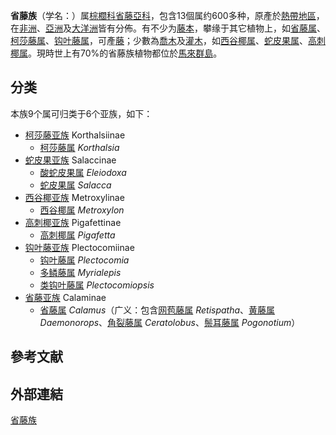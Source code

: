 {{Automatic Taxobox
| image =Calamus draco - Köhler–s Medizinal-Pflanzen-023.jpg
| image_caption = [[麒麟竭|麒麟竭]] ''Calamus draco''
| taxon=Calameae
| authority=[[Kunth|Kunth]] ex [[Lecoq|Lecoq]] & [[Juillet|Juillet]], 1831
| type_genus=[[省藤属|省藤属]]<br>''Calamus''
| type_genus_authority=[[L.|L.]], 1753
| subdivision_ranks = [[亚族|亚族]]
| subdivision = 
*[[柯莎藤亚族|柯莎藤亚族]] Korthalsiinae
*[[蛇皮果亚族|蛇皮果亚族]] Salaccinae
*[[西谷椰亚族|西谷椰亚族]] Metroxylinae
*[[高刺椰亚族|高刺椰亚族]] Pigafettinae
*[[钩叶藤亚族|钩叶藤亚族]] Plectocomiinae
*[[省藤亚族|省藤亚族]] Calaminae
}}

'''省藤族'''（学名：{{lang|la|Calameae}}）属[[棕櫚科|棕櫚科]][[省藤亞科|省藤亞科]]，包含13個属约600多种，原產於[[熱帶地區|熱帶地區]]，在[[非洲|非洲]]、[[亞洲|亞洲]]及[[大洋洲|大洋洲]]皆有分佈。有不少为[[藤本植物|藤本]]，攀缘于其它植物上，如[[省藤属|省藤属]]、[[柯莎藤属|柯莎藤属]]、[[钩叶藤属|钩叶藤属]]，可產[[藤|藤]]；少數為[[喬木|喬木]]及[[灌木|灌木]]，如[[西谷椰属|西谷椰属]]、[[蛇皮果属|蛇皮果属]]、[[高刺椰属|高刺椰属]]。現時世上有70%的省藤族植物都位於[[馬來群島|馬來群島]]。

==分类==
本族9个属可归类于6个亚族，如下{{r|Dransfield2005|Baker2015}}：
*[[柯莎藤亚族|柯莎藤亚族]] Korthalsiinae
**[[柯莎藤属|柯莎藤属]] ''Korthalsia''
*[[蛇皮果亚族|蛇皮果亚族]] Salaccinae
**[[酸蛇皮果属|酸蛇皮果属]] ''Eleiodoxa''
**[[蛇皮果属|蛇皮果属]] ''Salacca''
*[[西谷椰亚族|西谷椰亚族]] Metroxylinae
**[[西谷椰属|西谷椰属]] ''Metroxylon''
*[[高刺椰亚族|高刺椰亚族]] Pigafettinae
**[[高刺椰属|高刺椰属]] ''Pigafetta''
*[[钩叶藤亚族|钩叶藤亚族]] Plectocomiinae
**[[钩叶藤属|钩叶藤属]] ''Plectocomia''
**[[多鳞藤属|多鳞藤属]] ''Myrialepis''
**[[类钩叶藤属|类钩叶藤属]] ''Plectocomiopsis''
*[[省藤亚族|省藤亚族]] Calaminae
**[[省藤属|省藤属]] ''Calamus''（广义：包含[[网苞藤属|网苞藤属]] ''Retispatha''、[[黄藤属|黄藤属]] ''Daemonorops''、[[角裂藤属|角裂藤属]] ''Ceratolobus''、[[鬃耳藤属|鬃耳藤属]] ''Pogonotium''）{{r|Baker2015}}

== 參考文献 ==
{{reflist|refs=
<ref name=Dransfield2005>Dransfield, J., Uhl, N.W., Asmussen, C.B., Baker, W.J., Harley, M.M. & Lewis, C.E. (2005) A New Phylogenetic Classification of the Palm Family, Arecaceae. ''{{le|Kew Bulletin|Kew Bulletin}}'', 60 (4): 559-569. [http://www.jstor.org/stable/25070242 JSTOR Stable] [http://www.researchgate.net/profile/William_Baker/publication/215898364_A_new_phylogenetic_classification_of_the_palm_family_Arecaceae/links/0912f50a94a508e415000000.pdf PDF]</ref>
<ref name=Baker2015>Baker, W.J. (2015) A revised delimitation of the rattan genus ''Calamus'' (Arecaceae). [[ISSN_1179-3163|''Phytotaxa'']], 197(2), 139-152. [http://www.biotaxa.org/Phytotaxa/article/download/phytotaxa.197.2.7/11878 Full text PDF] </ref>
}}

== 外部連結 ==
{{taxonbar}}

[[Category:省藤族|]]